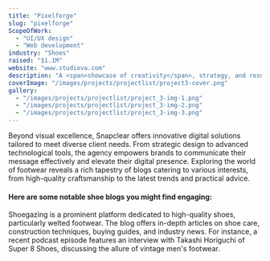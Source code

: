 ```yaml
---
title: "Pixelforge"
slug: "pixelforge"
ScopeOfWork: 
  - "UI/UX design"
  - "Web development"
industry: "Shoes"
raised: "$1.1M"
website: "www.studiova.com"
description: "A <span>showcase of creativity</span>, strategy, and results explore the projects that define us."
coverImage: "/images/projects/projectlist/project3-cover.png"
gallery:
  - "/images/projects/projectlist/project_3-img-1.png"
  - "/images/projects/projectlist/project_3-img-2.png"
  - "/images/projects/projectlist/project_3-img-3.png"
---
```



Beyond visual excellence, Snapclear offers innovative digital solutions tailored to meet diverse client needs. From strategic design to advanced technological tools, the agency empowers brands to communicate their message effectively and elevate their digital presence.
Exploring the world of footwear reveals a rich tapestry of blogs catering to various interests, from high-quality craftsmanship to the latest trends and practical advice. 
#### Here are some notable shoe blogs you might find engaging:
Shoegazing is a prominent platform dedicated to high-quality shoes, particularly welted footwear. The blog offers in-depth articles on shoe care, construction techniques, buying guides, and industry news. For instance, a recent podcast episode features an interview with Takashi Horiguchi of Super 8 Shoes, discussing the allure of vintage men's footwear.

